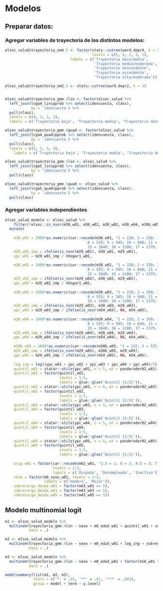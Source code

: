 
# Modelos


## Preparar datos:

### Agregar variables de trayectoria de los distintos modelos: {-}

```r
elsoc_salud$trayectoria_om4.5 <- factor(stats::cutree(ward.depr4, k = 5),
                                        levels = c(5, 4, 2, 3, 1),
                              labels = c('Trayectoria baja/media',
                                         'Trayectoria media/moderada',
                                         'Trayectoria descendente',
                                         'Trayectoria ascendente',
                                         'Trayectoria alta/moderada'))

elsoc_salud$trayectoria_om2.3 <- stats::cutree(ward.depr2, k = 3)


elsoc_salud$trayectoria_gmm.4lin <- factor(elsoc_salud %>% 
  left_join(lcga4_lin$pprob %>% select(idencuesta, class),
            by = 'idencuesta') %>%
  pull(class),
  levels = c(4, 3, 1, 2),
  labels = c('Trayectoria baja', 'Trayectoria media', 'Trayectoria descendente', 'Trayectoria ascendente'))

elsoc_salud$trayectoria_gmm.4quad <- factor(elsoc_salud %>% 
  left_join(lcga4_quad$pprob %>% select(idencuesta, class),
            by = 'idencuesta') %>%
  pull(class),
  levels = c(3, 2, 1, 4),
    labels = c('Trayectoria baja', 'Trayectoria media', 'Trayectoria descendente', 'Trayectoria ascendente'))

elsoc_salud$trayectoria_gmm.5lin <- elsoc_salud %>% 
  left_join(lcga5_lin$pprob %>% select(idencuesta, class),
            by = 'idencuesta') %>%
  pull(class)

elsoc_salud$trayectoria_gmm.5quad <- elsoc_salud %>% 
  left_join(lcga5_quad$pprob %>% select(idencuesta, class),
            by = 'idencuesta') %>%
  pull(class)

```

### Agregar variables independientes {-}

```r

elsoc_salud_modelo <- elsoc_salud %>% 
    filter(!elsoc::is_nsnr(m30_w01, m30_w02, m30_w03, m30_w04, m30b_w05)) %>% 
  mutate(
    
    m30_w01 = 1000*as.numeric(car::recode(m30_w01, "1 = 220; 2 = 250; 3 = 305; 4 = 355; 5 = 400; 6 = 445; 7 = 490; 
                                      8 = 535; 9 = 585; 10 = 640; 11 = 700; 12 = 765; 13 = 845; 14 = 935;
                                      15 = 1040; 16 = 1180; 17 = 1375; 18 = 1670; 19 = 2275; 20 = 2700; NA = NA")),
    m29_w01_imp = ifelse(is_nsnr(m29_w01), m30_w01, m29_w01),
    ypc_w01 = m29_w01_imp / nhogar1_w01,
    
    m30_w02 = 1000*as.numeric(car::recode(m30_w02, "1 = 220; 2 = 250; 3 = 305; 4 = 355; 5 = 400; 6 = 445; 7 = 490; 
                                      8 = 535; 9 = 585; 10 = 640; 11 = 700; 12 = 765; 13 = 845; 14 = 935;
                                      15 = 1040; 16 = 1180; 17 = 1375; 18 = 1670; 19 = 2275; 20 = 2700; NA = NA")),
    m29_w02_imp = ifelse(is_nsnr(m29_w02), m30_w02, m29_w02),
    ypc_w02 = m29_w02_imp / nhogar1_w01,    
    
    m30_w03 = 1000*as.numeric(car::recode(m30_w03, "1 = 220; 2 = 250; 3 = 305; 4 = 355; 5 = 400; 6 = 445; 7 = 490; 
                                      8 = 535; 9 = 585; 10 = 640; 11 = 700; 12 = 765; 13 = 845; 14 = 935;
                                      15 = 1040; 16 = 1180; 17 = 1375; 18 = 1670; 19 = 2275; 20 = 2700; NA = NA")),
    m29_w03_imp = ifelse(is_nsnr(m29_w03), m30_w03, m29_w03),
    ypc_w03 = m29_w03_imp / ifelse(is_nsnr(m54_w03), NA, m54_w03),
    
    m30_w04 = 1000*as.numeric(car::recode(m30_w04, "1 = 220; 2 = 250; 3 = 305; 4 = 355; 5 = 400; 6 = 445; 7 = 490; 
                                      8 = 535; 9 = 585; 10 = 640; 11 = 700; 12 = 765; 13 = 845; 14 = 935;
                                      15 = 1040; 16 = 1180; 17 = 1375; 18 = 1670; 19 = 2275; 20 = 2700; NA = NA")),
    m29_w04_imp = ifelse(is_nsnr(m29_w04), m30_w04, m29_w04),
    ypc_w04 = m29_w04_imp / ifelse(is_nsnr(m54_w04), NA, m54_w04),
    
    m30b_w05 = 1000*as.numeric(car::recode(m30b_w05, "1 = 225; 2 = 575; 3 = 850; 4 = 1250; 5 = 1750; NA = NA")),
    m29_w05_imp = ifelse(is_nsnr(m29_w05), m30b_w05, m29_w05),
    ypc_w05 = m29_w05_imp / ifelse(is_nsnr(m54_w05), NA, m54_w05),
    
    log_ing = log((ypc_w01 + ypc_w02 + ypc_w03 + ypc_w04 + ypc_w05)/5),
    quintil_w01 = statar::xtile(ypc_w01, n = 5, wt = ponderador02_w01),
    quintil_w01 = factor(quintil_w01,
                         levels = 1:5,
                         labels = glue::glue('Quintil {1:5}')),
    quintil_w02 = statar::xtile(ypc_w02, n = 5, wt = ponderador02_w02),
    quintil_w02 = factor(quintil_w02,
                         levels = 1:5,
                         labels = glue::glue('Quintil {1:5}')),
    quintil_w03 = statar::xtile(ypc_w03, n = 5, wt = ponderador02_w03),
    quintil_w03 = factor(quintil_w03,
                         levels = 1:5,
                         labels = glue::glue('Quintil {1:5}')),
    quintil_w04 = statar::xtile(ypc_w04, n = 5, wt = ponderador02_w04),
    quintil_w04 = factor(quintil_w04,
                         levels = 1:5,
                         labels = glue::glue('Quintil {1:5}')),
    quintil_w05 = statar::xtile(ypc_w05, n = 5, wt = ponderador02_w05),
    quintil_w05 = factor(quintil_w05,
                         levels = 1:5,
                         labels = glue::glue('Quintil {1:5}')),
   
    ocup_w01 = factor(car::recode(m02_w01, "1:3 = 1; 6 = 2; 4:5 = 3; 7:9 = 3"),
                      levels = 1:3,
                      labels = c('Ocupado', 'Desempleado', 'Inactivo')),
    sexo = factor(m0_sexo_w01, levels = 1:2,
                  labels = c('Hombre', 'Mujer')),
    sobrecarga_deuda_w01 = factor(m43_w01 == 5),
    sobrecarga_deuda_w03 = factor(m43_w03 == 5),
    sobrecarga_deuda_w05 = factor(m43_w05 == 5))


```


## Modelo multinomial logit

```r

m1 <- elsoc_salud_modelo %>%
  multinom(trayectoria_gmm.4lin ~ sexo + m0_edad_w01 + quintil_w01 + sobrecarga_deuda_w01 + sobrecarga_deuda_w03 + sobrecarga_deuda_w05 + ocup_w01,
           data = .) 

m2 <- elsoc_salud_modelo %>%
  multinom(trayectoria_gmm.4lin ~ sexo + m0_edad_w01 + log_ing + sobrecarga_deuda_w03 + sobrecarga_deuda_w05 + ocup_w01,
           data = .) 

m3 <- elsoc_salud_modelo %>%
  multinom(trayectoria_gmm.4lin ~ sexo + m0_edad_w01 + factor(m16_w01 %in% 1:2) + sobrecarga_deuda_w03 + sobrecarga_deuda_w05 + ocup_w01,
           data = .) 

modelsummary(list(m1, m2, m3),
             stars = c('*' = .05, '**' = .01, '***' = .001),
             group = model + term ~ y.level)


```
